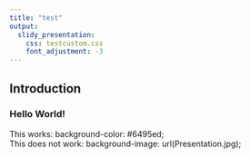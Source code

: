 ```yaml
---
title: "test"
output: 
  slidy_presentation:
    css: testcustom.css
    font_adjustment: -3
---
```


## Introduction {#intro}

### Hello World! 

This works: background-color: #6495ed;  
This does not work: background-image: url(Presentation.jpg);